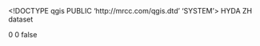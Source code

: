 <!DOCTYPE qgis PUBLIC 'http://mrcc.com/qgis.dtd' 'SYSTEM'>
<qgis version="3.38.3-Grenoble">
  <identifier>HYDA</identifier>
  <parentidentifier></parentidentifier>
  <language>ZH</language>
  <type>dataset</type>
  <title>hyda</title>
  <abstract></abstract>
  <links>
    <link url="file://\\NEWMAP-PC\E\给审图2019011\hyda\hyda-a-i234\mult\h51c001001\hyda.shp" size="" mimeType="" description="" format="" type="Local Area Network" name="Shapefile"/>
  </links>
  <dates/>
  <fees></fees>
  <encoding></encoding>
  <crs>
    <spatialrefsys nativeFormat="Wkt">
      <wkt></wkt>
      <proj4></proj4>
      <srsid>0</srsid>
      <srid>0</srid>
      <authid></authid>
      <description></description>
      <projectionacronym></projectionacronym>
      <ellipsoidacronym></ellipsoidacronym>
      <geographicflag>false</geographicflag>
    </spatialrefsys>
  </crs>
  <extent/>
</qgis>
